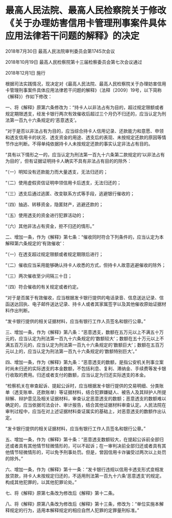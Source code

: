 # 最高人民法院、最高人民检察院关于修改《关于办理妨害信用卡管理刑事案件具体应用法律若干问题的解释》的决定

2018年7月30日 最高人民法院审判委员会第1745次会议

2018年10月19日 最高人民检察院第十三届检察委员会第七次会议通过

2018年12月1日 施行

  

根据司法实践情况，现决定对《最高人民法院、最高人民检察院关于办理妨害信用卡管理刑事案件具体应用法律若干问题的解释》（法释〔2009〕19号，以下简称《解释》）作如下修改：

一、将《解释》原第六条修改为：“持卡人以非法占有为目的，超过规定限额或者规定期限透支，经发卡银行两次有效催收后超过三个月仍不归还的，应当认定为刑法第一百九十六条规定的‘恶意透支’。

“对于是否以非法占有为目的，应当综合持卡人信用记录、还款能力和意愿、申领和透支信用卡的状况、透支资金的用途、透支后的表现、未按规定还款的原因等情节作出判断。不得单纯依据持卡人未按规定还款的事实认定非法占有目的。

“具有以下情形之一的，应当认定为刑法第一百九十六条第二款规定的‘以非法占有为目的’，但有证据证明持卡人确实不具有非法占有目的的除外：

“（一）明知没有还款能力而大量透支，无法归还的；

“（二）使用虚假资信证明申领信用卡后透支，无法归还的；

“（三）透支后通过逃匿、改变联系方式等手段，逃避银行催收的；

“（四）抽逃、转移资金，隐匿财产，逃避还款的；

“（五）使用透支的资金进行犯罪活动的；

“（六）其他非法占有资金，拒不归还的情形。”

二、增加一条，作为《解释》第七条：“催收同时符合下列条件的，应当认定为本解释第六条规定的‘有效催收’：

“（一）在透支超过规定限额或者规定期限后进行；

“（二）催收应当采用能够确认持卡人收悉的方式，但持卡人故意逃避催收的除外；

“（三）两次催收至少间隔三十日；

“（四）符合催收的有关规定或者约定。

“对于是否属于有效催收，应当根据发卡银行提供的电话录音、信息送达记录、信函送达回执、电子邮件送达记录、持卡人或者其家属签字以及其他催收原始证据材料作出判断。

“发卡银行提供的相关证据材料，应当有银行工作人员签名和银行公章。”

三、增加一条，作为《解释》第八条：“恶意透支，数额在五万元以上不满五十万元的，应当认定为刑法第一百九十六条规定的‘数额较大’；数额在五十万元以上不满五百万元的，应当认定为刑法第一百九十六条规定的‘数额巨大’；数额在五百万元以上的，应当认定为刑法第一百九十六条规定的‘数额特别巨大’。”

四、增加一条，作为《解释》第九条：“恶意透支的数额，是指公安机关刑事立案时尚未归还的实际透支的本金数额，不包括利息、复利、滞纳金、手续费等发卡银行收取的费用。归还或者支付的数额，应当认定为归还实际透支的本金。

“检察机关在审查起诉、提起公诉时，应当根据发卡银行提供的交易明细、分类账单（透支账单、还款账单）等证据材料，结合犯罪嫌疑人、被告人及其辩护人所提辩解、辩护意见及相关证据材料，审查认定恶意透支的数额；恶意透支的数额难以确定的，应当依据司法会计、审计报告，结合其他证据材料审查认定。人民法院在审判过程中，应当在对上述证据材料查证属实的基础上，对恶意透支的数额作出认定。

“发卡银行提供的相关证据材料，应当有银行工作人员签名和银行公章。”

五、增加一条，作为《解释》第十条：“恶意透支数额较大，在提起公诉前全部归还或者具有其他情节轻微情形的，可以不起诉；在一审判决前全部归还或者具有其他情节轻微情形的，可以免予刑事处罚。但是，曾因信用卡诈骗受过两次以上处罚的除外。”

六、增加一条，作为《解释》第十一条：“发卡银行违规以信用卡透支形式变相发放贷款，持卡人未按规定归还的，不适用刑法第一百九十六条‘恶意透支’的规定。构成其他犯罪的，以其他犯罪论处。”

七、将《解释》原第七条改为修改后《解释》第十二条。

八、将《解释》原第八条改为修改后《解释》第十三条，修改为：“单位实施本解释规定的行为，适用本解释规定的相应自然人犯罪的定罪量刑标准。”
